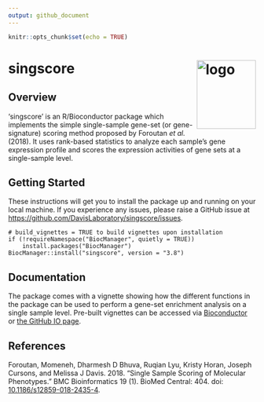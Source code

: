 ```yaml
---
output: github_document
---
```


```r
knitr::opts_chunk$set(echo = TRUE)
```

# singscore <img src="man/figures/logo.png" align="right"  height="140" width="120" alt="logo"/>

## Overview

'singscore' is an R/Bioconductor package which implements the simple single-sample gene-set (or gene-signature) scoring method proposed by Foroutan *et al.* (2018). It uses rank-based statistics to analyze each sample's gene expression profile and scores the expression activities of gene sets at a single-sample level.

## Getting Started

These instructions will get you to install the package up and running on your local machine. If you experience any issues, please raise a GitHub issue at <https://github.com/DavisLaboratory/singscore/issues>.

```
# build_vignettes = TRUE to build vignettes upon installation
if (!requireNamespace("BiocManager", quietly = TRUE))
    install.packages("BiocManager")
BiocManager::install("singscore", version = "3.8")
```

## Documentation

The package comes with a vignette showing how the different functions in the package can be used to perform a gene-set enrichment analysis on a single sample level. Pre-built vignettes can be accessed via [Bioconductor](https://bioconductor.org/packages/release/bioc/vignettes/singscore/inst/doc/singscore.html) or [the GitHub IO page](https://davislaboratory.github.io/singscore/articles/singscore.html).

## References
Foroutan, Momeneh, Dharmesh D Bhuva, Ruqian Lyu, Kristy Horan, Joseph Cursons, and Melissa J Davis. 2018. “Single Sample Scoring of Molecular Phenotypes.” BMC Bioinformatics 19 (1). BioMed Central: 404. doi: [10.1186/s12859-018-2435-4](https://doi.org/10.1186/s12859-018-2435-4).
